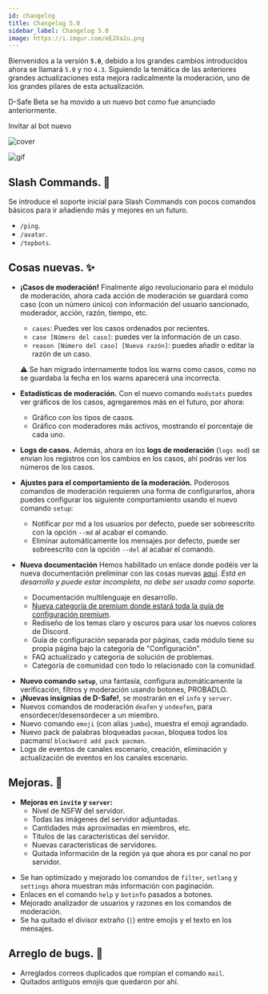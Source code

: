 ```yaml
---
id: changelog
title: Changelog 5.0 
sidebar_label: Changelog 5.0
image: https://i.imgur.com/eEJXa2u.png
---
```


Bienvenidos a la versión **`5.0`**, debido a los grandes cambios introducidos ahora se llamará `5.0` y no `4.3`.
Siguiendo la temática de las anteriores grandes actualizaciones esta mejora radicalmente la moderación, uno de los grandes pilares de esta actualización.

D-Safe Beta se ha movido a un nuevo bot como fue anunciado anteriormente.


<Link
  className={clsx(
    'button button-blurple',
    styles.getStarted,
  )}
  to='https://discord.com/oauth2/authorize?client_id=859067982653947935&permissions=2100686078&scope=applications.commands%20bot'>
  Invitar al bot nuevo
</Link>

![cover](https://i.imgur.com/eEJXa2u.png)

![gif](https://i.imgur.com/A0akttH.gif)

## Slash Commands. :ribbon: 
Se introduce el soporte inicial para Slash Commands con pocos comandos básicos para ir añadiendo más y mejores en un futuro.
* `/ping`.
* `/avatar`.
* `/topbots`.

## Cosas nuevas. :sparkles:
- **¡Casos de moderación!**
Finalmente algo revolucionario para el módulo de moderación, ahora cada acción de moderación se guardará como caso (con un número único) con información del usuario sancionado, moderador, acción, razón, tiempo, etc.

  * `cases`: Puedes ver los casos ordenados por recientes.
  * `case [Número del caso]`: puedes ver la información de un caso.
  * `reason [Número del caso] [Nueva razón]`: puedes añadir o editar la razón de un caso.
  
  :warning: Se han migrado internamente todos los warns como casos, como no se guardaba la fecha en los warns aparecerá una incorrecta.

- **Estadísticas de moderación.**
Con el nuevo comando `modstats` puedes ver gráficos de los casos, agregaremos más en el futuro, por ahora:
  * Gráfico con los tipos de casos.
  * Gráfico con moderadores más activos, mostrando el porcentaje de cada uno.

- **Logs de casos.**
Además, ahora en los **logs de moderación** (`logs mod`) se envían los registros con los cambios en los casos, ahí podrás ver los números de los casos.

- **Ajustes para el comportamiento de la moderación.**
Poderosos comandos de moderación requieren una forma de configurarlos, ahora puedes configurar los siguiente comportamiento usando el nuevo comando `setup`:
  * Notificar por md a los usuarios por defecto, puede ser sobreescrito con la opción `--md` al acabar el comando.
  * Eliminar automáticamente los mensajes por defecto, puede ser sobreescrito con la opción `--del` al acabar el comando.

- **Nueva documentación**
Hemos habilitado un enlace donde podéis ver la nueva documentación preliminar con las cosas nuevas [aquí](https://deploy-preview-17--doc-ds.netlify.app/). *Está en desarrollo y puede estar incompleta, no debe ser usada como soporte.*
  * Documentación multilenguaje en desarrollo.
  * [Nueva categoría de premium donde estará toda la guía de configuración premium](https://deploy-preview-17--doc-ds.netlify.app/docs/premium/premium).
  * Rediseño de los temas claro y oscuros para usar los nuevos colores de Discord.
  * Guía de configuración separada por páginas, cada módulo tiene su propia página bajo la categoría de "Configuración".
  * FAQ actualizado y categoría de solución de problemas.
  * Categoría de comunidad con todo lo relacionado con la comunidad.

* **Nuevo comando `setup`**, una fantasía, configura automáticamente la verificación, filtros y moderación usando botones, PROBADLO.
* **¡Nuevas insignias de D-Safe!**, se mostrarán en el `info` y `server`.
* Nuevos comandos de moderación `deafen` y `undeafen`, para ensordecer/desensordecer a un miembro.
* Nuevo comando `emoji` (con alias `jumbo`), muestra el emoji agrandado.
* Nuevo pack de palabras bloqueadas `pacman`, bloquea todos los pacmans! `blockword add pack pacman`.
* Logs de eventos de canales escenario, creación, eliminación y actualización de eventos en los canales escenario.

## Mejoras. :pushpin:
- **Mejoras en `invite` y `server`:**
  * Nivel de NSFW del servidor.
  * Todas las imágenes del servidor adjuntadas.
  * Cantidades más aproximadas en miembros, etc.
  * Títulos de las características del servidor.
  * Nuevas características de servidores.
  * Quitada información de la región ya que ahora es por canal no por servidor.
* Se han optimizado y mejorado los comandos de `filter`, `setlang` y `settings` ahora muestran más información con paginación.
* Enlaces en el comando `help` y `botinfo` pasados a botones.
* Mejorado analizador de usuarios y razones en los comandos de moderación.
* Se ha quitado el divisor extraño (` | `) entre emojis y el texto en los mensajes.

## Arreglo de bugs. :bug:
* Arreglados correos duplicados que rompían el comando `mail`.
* Quitados antiguos emojis que quedaron por ahí.